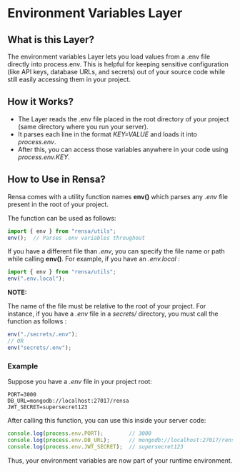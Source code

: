 # Environment Variables Layer

## What is this Layer?
The environment variables Layer lets you load values from a .env file directly into process.env. This is helpful for keeping sensitive configuration (like API keys, database URLs, and secrets) out of your source code while still easily accessing them in your project.

## How it Works?
- The Layer reads the .env file placed in the root directory of your project (same directory where you run your server).
- It parses each line in the format _KEY=VALUE_ and loads it into _process.env_.
- After this, you can access those variables anywhere in your code using _process.env.KEY_.

## How to Use in Rensa?
Rensa comes with a utility function names **env()** which parses any *.env* file present in the root of your project.

The function can be used as follows:
```js
import { env } from "rensa/utils";
env();  // Parses .env variables throughout
```

If you have a different file than *.env*, you can specify the file name or path while calling **env()**. For example, if you have an *.env.local* :
```js
import { env } from "rensa/utils";
env(".env.local");
```

**NOTE:**

The name of the file must be relative to the root of your project. For instance, if you have a *.env* file in a *secrets/* directory, you must call the function as follows :
```js
env("./secrets/.env");
// OR
env("secrets/.env");
```

### Example
Suppose you have a _.env_ file in your project root:
```env
PORT=3000
DB_URL=mongodb://localhost:27017/rensa
JWT_SECRET=supersecret123
```

After calling this function, you can use this inside your server code:
```js
console.log(process.env.PORT);        // 3000
console.log(process.env.DB_URL);      // mongodb://localhost:27017/rensa
console.log(process.env.JWT_SECRET);  // supersecret123
```

Thus, your environment variables are now part of your runtime environment.
